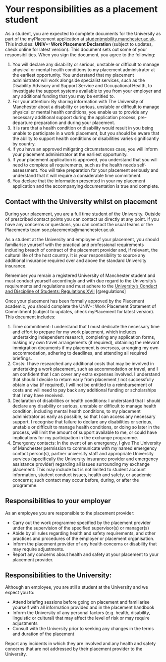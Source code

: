 # Your responsibilities as a placement student {#you}

As a student, you are expected to complete documents for the University as part of the myPlacement application at [studentmobility.manchester.ac.uk](https://studentmobility.manchester.ac.uk/). This includes: **UNIV+: Work Placement Declaration **(subject to updates, check online for latest version). This document sets out some of your responsibilities. When you sign the document, you agree to the following:

1. You will declare any disability or serious, unstable or difficult to manage physical or mental health conditions to my placement administrator at the earliest opportunity. You understand that my placement administrator will work alongside specialist services, such as the Disability Advisory and Support Service and Occupational Health, to investigate the support systems available to you from your employer and any additional funding that you may be entitled to.
1. For your attention: By sharing information with The University of Manchester about a disability or serious, unstable or difficult to manage physical or mental health conditions, you enable us to provide any necessary additional support during the application process, pre-departure preparation and during your placement.
1. It is rare that a health condition or disability would result in you being unable to participate in a work placement, but you should be aware that the ability to support health conditions or disabilities varies significantly by country.
1. If you have an approved mitigating circumstances case, you will inform your placement administrator at the earliest opportunity.
1. If your placement application is approved, you understand that you will need to complete all requirements, such as the health needs self-assessment. You will take preparation for your placement seriously and understand that it
will require a considerable time commitment.
1. You declare that the information presented in your my placement application and the accompanying documentation is true and complete.

##  Contact with the University whilst on placement
During your placement, you are a full time student of the University. Outside of prescribed contact points you can contact us directly at any point. If you have any concerns or questions, you can contact the usual teams or the Placements team soe.placements@manchester.ac.uk

As a student at the University and employee of your placement, you should familiarise yourself with the practical and professional requirements including breach of contract of the placement provider and, if relevant, the cultural life of the host country. It is your responsibility to source any additional insurance required over and above the standard University
insurance.

Remember you remain a registered University of Manchester student and must conduct yourself accordingly and with due regard to the University’s requirements and regulations and must adhere to the
[University’s Conduct and Discipline of Students: Regulations XVII](https://documents.manchester.ac.uk/DocuInfo.aspx?DocID=6530) [@regulations]

Once your placement has been formally approved by the Placement academic, you should complete the UNIV+: Work Placement Statement of Commitment (subject to updates, check myPlacement for latest version). This document includes:


1. Time commitment: I understand that I must dedicate the necessary time and effort to prepare for my work placement, which includes undertaking independent research, completing any application forms, making my own travel arrangements (if required), obtaining the relevant immigration documents if my
placement is overseas, arranging my own accommodation, adhering to deadlines, and attending all required briefings.
1. Costs: I have researched any additional costs that may be involved in undertaking a work placement, such as accommodation or travel, and I am confident that I can cover any extra expenses involved. I understand that should I decide to return early from placement / not successfully obtain a visa (if required), I will not be entitled to a reimbursement of costs and will need to pay back any additional funding or scholarships that I may have received.
1. Declaration of disabilities or health conditions: I understand that I should declare any disability or serious, unstable or difficult to manage health condition, including mental health conditions, to my placement administrator as early as possible, so that I can access any necessary support. I recognise that failure to declare any disabilities or serious, unstable or difficult to manage health conditions, or doing so later in the process, will limit the amount of support available to me, or could have implications for my participation in the exchange programme.
1. Emergency contacts: In the event of an emergency, I give The University of Manchester permission to communicate with my named emergency contact person(s), partner university staff and appropriate University services (specifically the University insurance provider and emergency assistance provider) regarding all issues surrounding my exchange placement. This may include but is not limited to student account information, student conduct issues, health and safety, or academic concerns; such contact
may occur before, during, or after the programme.

## Responsibilities to your employer

As an employee you are responsible to the placement provider:

* Carry out the work programme specified by the placement provider under the supervision of the specified supervisor(s) or manager(s)
* Abide by all rules regarding health and safety requirements, and other practices and procedures of the employer or placement organisation.
* Inform the placement provider of any health concerns or disability that may require adjustments.
* Report any concerns about health and safety at your placement to your placement provider.


## Responsibilities to the University:

Although an employee, you are still a student at the University and we expect you to:

*  Attend briefing sessions before going on placement and familiarise yourself with all information provided and in the placement handbook
* Inform the University of any personal factors (e.g. health, disability, linguistic or cultural) that may affect the level of risk or may require adjustments
* Consult with the University prior to seeking any changes in the terms and duration of the placement

Report any incidents in which they are involved and any health and safety concerns that are not addressed by their placement provider to the University. 

